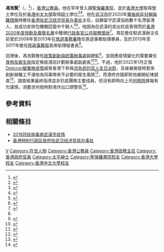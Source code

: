 '''馮浩賢'''{{JP}}<ref>{{cite journal|title=太平紳士條例 (第510章)|author=[[林鄭月娥|林鄭月娥]]|journal=憲報|volume=24|issue=45|url=https://www.gld.gov.hk/egazette/pdf/20202445/cgn202024456345.pdf|publisher=[[香港特別行政區政府|香港特別行政區政府]]|accessdate=2020-11-06|date=2020-11-06|archive-url=https://web.archive.org/web/20201113155135/https://www.gld.gov.hk/egazette/pdf/20202445/cgn202024456345.pdf|archive-date=2020-11-13|dead-url=no}}</ref>（{{lang-en|Vincent Fung Hao-yin}}，{{bd|1966年|11月4日|||catIdx=F馮}}<ref>{{cite book |author=香港政府布政司署 |title=香港政府職員名冊 一九九六年 |location=香港 |publisher=香港政府 |page=13 |date=1996-07-01 |isbn=}}</ref>），[[香港|香港]][[香港公務員|公務員]]。他在早年曾入讀[[聖保羅書院|聖保羅書院]]，並於[[香港大學|香港大學]]取得[[學士|學士]]學位及於[[香港中文大學|香港中文大學]]取得[[硕士|硕士]]學位<ref>{{Cite web|url=http://paper.wenweipo.com/2020/05/26/CF2005260004.htm|title=「香港英雄」馮浩賢具有一份使命感|date=2020-05-26|work=文匯報 (香港)|accessdate=2022-03-30|archive-date=2022-03-30|archive-url=https://web.archive.org/web/20220330063719/http://paper.wenweipo.com/2020/05/26/CF2005260004.htm|dead-url=no}}</ref><ref>{{Cite web|url=http://news.wenweipo.com/2017/09/11/IN1709110041.htm|title=新任香港特區政府駐武漢經貿辦主任履新|date=2017-09-11|work=文匯報 (香港)|accessdate=2022-03-30|archive-date=2017-09-17|archive-url=https://web.archive.org/web/20170917090031/http://news.wenweipo.com/2017/09/11/IN1709110041.htm|dead-url=no}}</ref>。他在[[武汉市|武汉市]]於2020年[[2019冠狀病毒病中國大陸疫區封鎖措施|實施疫區封鎖隔離措施]]時擔任[[香港特别行政区政府驻武汉经济贸易办事处|香港驻武汉经济贸易办事处]]主任，自願留守武漢協助數千名滯留港人，並成功安排包機撤回當中千餘人<ref name="dwho">{{Cite web|url=https://www.wheto.gov.hk/tc/home/director.html|title=駐武漢辦主任簡歷|date=2017|work=香港特别行政区政府驻武汉经济贸易办事处|accessdate=2019-10-27|archive-date=2019-10-27|archive-url=https://web.archive.org/web/20191027210142/https://www.wheto.gov.hk/tc/home/director.html|dead-url=yes}}</ref><ref>{{Cite web|url=https://www.hk01.com/%E5%A4%A7%E5%9C%8B%E5%B0%8F%E4%BA%8B/530271/|title=任職期滿將離任　香港駐武漢辦主任馮浩賢：武漢是我的第二個故鄉|date=2020-09-30|work=香港01|accessdate=2020-11-13|archive-date=2021-11-14|archive-url=https://web.archive.org/web/20211114033202/https://www.hk01.com/%E5%A4%A7%E5%9C%8B%E5%B0%8F%E4%BA%8B/530271/%E4%BB%BB%E8%81%B7%E6%9C%9F%E6%BB%BF%E5%B0%87%E9%9B%A2%E4%BB%BB-%E9%A6%99%E6%B8%AF%E9%A7%90%E6%AD%A6%E6%BC%A2%E8%BE%A6%E4%B8%BB%E4%BB%BB%E9%A6%AE%E6%B5%A9%E8%B3%A2-%E6%AD%A6%E6%BC%A2%E6%98%AF%E6%88%91%E7%9A%84%E7%AC%AC%E4%BA%8C%E5%80%8B%E6%95%85%E9%84%89|dead-url=no}}</ref>。他因為在武漢的突出抗疫表現而於[[香港2020年度授勳及嘉獎名單|香港2020年度授勳及嘉獎名單]]中獲頒[[行政長官公共服務獎狀|行政長官公共服務獎狀]]<ref>{{Cite web|url=https://news.mingpao.com/ins/%E6%B8%AF%E8%81%9E/article/20201001/s00001/1601479219934/|title=逾260抗疫表現傑出人員上榜　包括駐武漢辦主任馮浩賢|date=2020-10-01|work=明報|accessdate=2022-02-01|archive-date=2022-02-01|archive-url=https://web.archive.org/web/20220201033021/https://news.mingpao.com/ins/%e6%b8%af%e8%81%9e/article/20201001/s00001/1601479219934/2020%e5%b9%b4%e6%8e%88%e5%8b%b3-%e9%80%be260%e6%8a%97%e7%96%ab%e8%a1%a8%e7%8f%be%e5%82%91%e5%87%ba%e4%ba%ba%e5%93%a1%e4%b8%8a%e6%a6%9c-%e5%8c%85%e6%8b%ac%e9%a7%90%e6%ad%a6%e6%bc%a2%e8%be%a6%e4%b8%bb%e4%bb%bb%e9%a6%ae%e6%b5%a9%e8%b3%a2|dead-url=no}}</ref>。馮在擔任駐武漢辦主任前曾於2008年至2013年在[[旅遊事務署|旅遊事務署]]擔任旅遊事務助理專員，及於2013年至2017年擔任[[民政事務局|民政事務局]]首席助理秘書長<ref name="dwho"/>。

回港後，馮浩賢擔任[[政策創新與統籌辦事處|政策創新與統籌辦事處]]副總監<ref>{{Cite web|url=https://news.mingpao.com/ins/%E6%B8%AF%E8%81%9E/article/20210123/s00001/1611398607220/|title=駐武漢辦前主任馮浩賢：去年今日武漢封城　一年後香港封區|date=2021-01-23|work=明報|accessdate=2021-11-14|archive-date=2021-11-14|archive-url=https://web.archive.org/web/20211114033204/https://news.mingpao.com/ins/%e6%b8%af%e8%81%9e/article/20210123/s00001/1611398607220/%e6%96%b0%e5%86%a0%e8%82%ba%e7%82%8e-emily-online-%e9%a7%90%e6%ad%a6%e6%bc%a2%e8%be%a6%e5%89%8d%e4%b8%bb%e4%bb%bb%e9%a6%ae%e6%b5%a9%e8%b3%a2-%e5%8e%bb%e5%b9%b4%e4%bb%8a%e6%97%a5%e6%ad%a6%e6%bc%a2%e5%b0%81%e5%9f%8e-%e4%b8%80%e5%b9%b4%e5%be%8c%e9%a6%99%e6%b8%af%e5%b0%81%e5%8d%80|dead-url=no}}</ref>，並因應疫情變化的需要兼任[[食物及衞生局|食物及衞生局]]指定檢疫酒店計劃辦事處副處長<ref>{{Cite web|url=https://news.mingpao.com/pns/%E6%B8%AF%E8%81%9E/article/20211114/s00002/1636827519657/|title=至今280人隔離違規送竹篙灣 有出房者聲稱夢遊 難耐「疫監」 酒店客偷與鄰房碰杯|date=2021-11-14|work=明報|accessdate=2021-11-14|archive-date=2021-11-14|archive-url=https://web.archive.org/web/20211114033204/https://news.mingpao.com/pns/%e6%b8%af%e8%81%9e/article/20211114/s00002/1636827519657/%e8%87%b3%e4%bb%8a280%e4%ba%ba%e9%9a%94%e9%9b%a2%e9%81%95%e8%a6%8f%e9%80%81%e7%ab%b9%e7%af%99%e7%81%a3-%e6%9c%89%e5%87%ba%e6%88%bf%e8%80%85%e8%81%b2%e7%a8%b1%e5%a4%a2%e9%81%8a-%e9%9b%a3%e8%80%90%e3%80%8c%e7%96%ab%e7%9b%a3%e3%80%8d-%e9%85%92%e5%ba%97%e5%ae%a2%e5%81%b7%e8%88%87%e9%84%b0%e6%88%bf%e7%a2%b0%e6%9d%af|dead-url=no}}</ref><ref>{{Cite web|url=https://std.stheadline.com/daily/article/2415629/|title=檢疫酒店300住戶違規 多涉擅離房|date=2021-11-14|work=星島日報|accessdate=2021-11-14|archive-date=2021-11-14|archive-url=https://web.archive.org/web/20211114033208/https://std.stheadline.com/daily/article/2415629/%E6%97%A5%E5%A0%B1-%E6%B8%AF%E8%81%9E-%E6%AA%A2%E7%96%AB%E9%85%92%E5%BA%97300%E4%BD%8F%E6%88%B6%E9%81%95%E8%A6%8F-%E5%A4%9A%E6%B6%89%E6%93%85%E9%9B%A2%E6%88%BF|dead-url=no}}</ref>。不過，他於2022年1月正值[[嚴重急性呼吸道症候群冠狀病毒2型Omicron變異株|Omicron變異株疫情]]威脅香港下參與[[洪為民生日派對事件|洪為民的百人生日派對]]，及後被揭發時惹來創新辦職工不滿他為同事帶來不必要的衛生風險<ref>{{Cite web|url=https://news.mingpao.com/ins/%E6%B8%AF%E8%81%9E/article/20220108/s00001/1641647066041/|title=曾處武漢抗疫　創新辦副總監馮浩賢被揭赴生日宴　員工：站前線抗疫應更敏感|date=2022-01-08|work=明報|accessdate=2022-01-09|archive-date=2022-01-08|archive-url=https://web.archive.org/web/20220108161415/https://news.mingpao.com/ins/%e6%b8%af%e8%81%9e/article/20220108/s00001/1641647066041/%e6%96%b0%e5%86%a0%e7%96%ab%e6%83%85-%e6%9b%be%e8%99%95%e6%ad%a6%e6%bc%a2%e6%8a%97%e7%96%ab-%e5%89%b5%e6%96%b0%e8%be%a6%e5%89%af%e7%b8%bd%e7%9b%a3%e9%a6%ae%e6%b5%a9%e8%b3%a2%e8%a2%ab%e6%8f%ad%e8%b5%b4%e7%94%9f%e6%97%a5%e5%ae%b4-%e5%93%a1%e5%b7%a5-%e7%ab%99%e5%89%8d%e7%b7%9a%e6%8a%97%e7%96%ab%e6%87%89%e6%9b%b4%e6%95%8f%e6%84%9f|dead-url=no}}</ref>，而港府亦隨即對他展開紀律調查<ref>{{Cite web|url=https://www2.hkej.com/instantnews/current/article/3015172/|title=公務員事務局調查馮浩賢出席晚宴有否違紀|date=2022-01-09|work=信報財經新聞|accessdate=2022-01-09|archive-date=2022-01-09|archive-url=https://web.archive.org/web/20220109142819/https://www2.hkej.com/instantnews/current/article/3015172/|dead-url=no}}</ref>。調查結果最終指馮並非抗疫團隊主要成員，但沒有即時向上司[[何珮玲|何珮玲]]匯報有欠謹慎，須要求何按例對馮作出口頭警告<ref>{{Cite web|url=https://www.info.gov.hk/gia/general/202201/31/P2022013100528.htm|title=行政長官有關官員出席宴會事件調查的聲明|date=2022-01-31|work=香港特別行政區政府新聞公報|accessdate=2022-02-01|archive-date=2022-01-31|archive-url=https://web.archive.org/web/20220131101809/https://www.info.gov.hk/gia/general/202201/31/P2022013100528.htm|dead-url=no}}</ref>。

== 參考資料 ==
{{reflist|30em}}

== 相關條目 ==
* [[2019冠狀病毒病武漢市疫情|2019冠狀病毒病武漢市疫情]]
* [[香港特别行政区政府驻武汉经济贸易办事处|香港特别行政区政府驻武汉经济贸易办事处]]

{{s-start}}
{{s-gov}}
{{s-bef | before=[[楊何蓓茵|楊何蓓茵]]}}
{{s-ttl | title=[[深水埗區|深水埗]][[民政事務專員|民政事務專員]] | years= 2000年7月1日－2002年11月25日}}
{{s-aft | after=[[李美嫦|李美嫦]]}}
{{s-bef | before=[[謝綺雯|謝綺雯]]}}
{{s-ttl | title=[[香港特别行政区政府驻武汉经济贸易办事处|香港驻武汉经济贸易办事处]]主任 | years= 2017年9月11日－2020年9月30日}}
{{s-aft | after=[[郭偉勳|郭偉勳]]}}
{{s-end}}

{{Portal bar|香港|政治|人物}}

{{DEFAULTSORT:Fung, Vincent Hao-yin}}
[[Category:馮姓|V]]
[[Category:在世人物|Category:在世人物]]
[[Category:香港公務員|Category:香港公務員]]
[[Category:香港政務主任|Category:香港政務主任]]
[[Category:香港政府官員|Category:香港政府官員]]
[[Category:太平紳士|Category:太平紳士]]
[[Category:聖保羅書院校友|Category:聖保羅書院校友]]
[[Category:香港大學校友|Category:香港大學校友]]
[[Category:香港中文大學校友|Category:香港中文大學校友]]